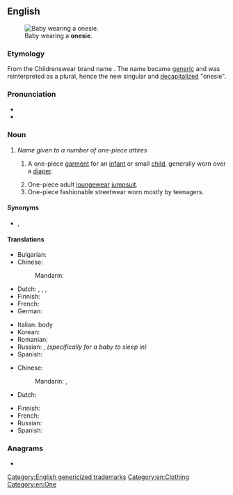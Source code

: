 ==English==
{{wikipedia|Onesie (jumpsuit)}}
[[Image:Baby.jpg|thumb|right|Baby wearing a '''onesie'''.]]

===Etymology===
From the {{w|Gerber}} Childrenswear brand name {{w|Onesies}}. The name became [[generic]] and was reinterpreted as a plural, hence the new singular and [[decapitalize]]d "onesie".

===Pronunciation===
* {{IPA|en|/ˈwʌn.zi/}}
* {{hyphenation|en|one|sie}}

===Noun===
{{en-noun}}
# ''Name given to a number of one-piece attires''
## {{lb|en|US}} A one-piece [[garment]] for an [[infant]] or small [[child]], generally worn over a [[diaper]].
## One-piece adult [[loungewear]] [[jumpsuit]].
## One-piece fashionable streetwear worn mostly by teenagers.

====Synonyms====
* {{sense|a one-piece baby garment}} {{l|en|romper}}, {{l|en|romper suit}}

====Translations====
{{trans-top|baby garment}}
* Bulgarian: {{t|bg|ританки|m-p}}
* Chinese:
*: Mandarin: {{t-needed|cmn}}
* Dutch: {{t+|nl|romper|m}}, {{t+|nl|rompertje|n}}, {{t+|nl|kruippak|n}}, {{t+|nl|kruippakje|n}}
* Finnish: {{t+|fi|potkupuku}}
* French: {{t+|fr|body|m}}
* German: {{t+|de|Strampler|m}}
{{trans-mid}}
* Italian: {{t|it|pagliaccetto|m}} body
* Korean: {{t|ko|바디슈트|sc=Kore}}
* Romanian: {{t|ro|body}}
* Russian: {{t|ru|[[детский]] [[комбинезон]]}}, ''(specifically for a baby to sleep in)'' {{t+|ru|слип|m}}
* Spanish: {{t+|es|mono|m}}
{{trans-bottom}}

{{trans-top|adult jumpsuit}}
* Chinese:
*: Mandarin: {{t|cmn|連體服}}, {{t|cmn|连体服|tr=liántǐfú}}
* Dutch: {{t+|nl|romper|m}}
{{trans-mid}}
* Finnish: {{t+|fi|haalari}}
* French: {{t+|fr|combinaison|f}}
* Russian: {{t-needed|ru}}
* Spanish: {{t+|es|mono|m}}
{{trans-bottom}}

===Anagrams===
* {{anagrams|en|a=eeinos|eosine}}

[[Category:English genericized trademarks]]
[[Category:en:Clothing]]
[[Category:en:One]]